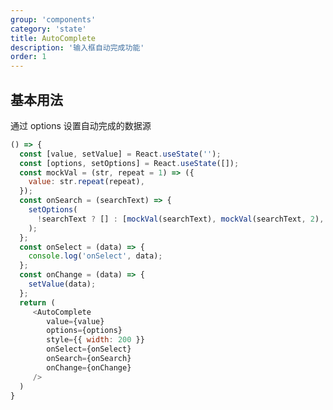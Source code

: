 ```yaml
---
group: 'components'
category: 'state'
title: AutoComplete
description: '输入框自动完成功能'
order: 1
---
```


## 基本用法

通过 options 设置自动完成的数据源

```js live=true
() => {
  const [value, setValue] = React.useState('');
  const [options, setOptions] = React.useState([]);
  const mockVal = (str, repeat = 1) => ({
    value: str.repeat(repeat),
  });
  const onSearch = (searchText) => {
    setOptions(
      !searchText ? [] : [mockVal(searchText), mockVal(searchText, 2), mockVal(searchText, 3)]
    );
  };
  const onSelect = (data) => {
    console.log('onSelect', data);
  };
  const onChange = (data) => {
    setValue(data);
  };
  return (
     <AutoComplete
        value={value}
        options={options}
        style={{ width: 200 }}
        onSelect={onSelect}
        onSearch={onSearch}
        onChange={onChange}
     />
  )
}
```
